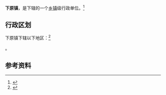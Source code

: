 {{中国乡级行政区|32/06/82/107/000}}

'''下原镇'''，是{{PRC admin/fullname|32/06/82/107/000|3}}下辖的一个[[乡镇|乡镇]]级行政单位。<ref>{{PRC admin/ref sgc|{{PRC admin/parent|32/06/82/107/000}}}}</ref>

== 行政区划 ==

下原镇下辖以下地区：<ref>{{PRC admin/ref sgc|32/06/82/107/000}}</ref>

{{PRC admin/children|32/06/82/107/000}}。

== 参考资料 ==

{{reflist}}

{{行政区划小作品}}
{{PRC admin/navcat|32/06/82/107/000}}